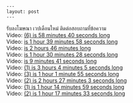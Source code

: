     --- 
    layout: post 
    --- 
    

&#3619;&#3633;&#3610;&#3621;&#3591;&#3650;&#3590;&#3625;&#3603;&#3634; &#3648;&#3623;&#3611;&#3648;&#3604;&#3639;&#3629;&#3609;&#3651;&#3627;&#3617;&#3656; &#3605;&#3636;&#3604;&#3605;&#3656;&#3629;&#3626;&#3629;&#3610;&#3606;&#3634;&#3617;&#3607;&#3637;&#3656;&#3586;&#3657;&#3629;&#3588;&#3623;&#3634;&#3617;<br>Video: <a href="https://vk.com/video-184647416_456240058?list=4788d92078b51542c0">(6) is 58 minutes 40 seconds long </a><br>Video: <a href="https://vk.com/video-184647416_456240055?list=56701c0c27dce54595">is 1 hour 39 minutes 58 seconds long </a><br>Video: <a href="https://vk.com/video-184647416_456240053?list=5056d25371515b6abf">is 2 hours 46 minutes long </a><br>Video: <a href="https://vk.com/video-184647416_456240056?list=35bb693df0ba31e1b2">is 1 hour 30 minutes 28 seconds long </a><br>Video: <a href="https://vk.com/video-184647416_456240054?list=7ea2e1637070cfedc6">is 9 minutes 41 seconds long </a><br>Video: <a href="https://vk.com/video-184647416_456240050?list=693cb85f87aeb38a14">(1) is 3 hours 4 minutes 5 seconds long </a><br>Video: <a href="https://vk.com/video-184647416_456240052?list=8dfe14693484a3676e">(3) is 1 hour 1 minute 55 seconds long </a><br>Video: <a href="https://vk.com/video-184647416_456240051?list=555ecd9ee8759b2a12">(2) is 2 hours 27 minutes 3 seconds long </a><br>Video: <a href="https://vk.com/video-184647416_456240049?list=8d1304fea21d06172d">(1) is 1 hour 14 minutes 59 seconds long </a><br>Video: <a href="https://vk.com/video-184647416_456240048?list=d5c09af5d4a156ebe4">(2) is 1 hour 17 minutes 33 seconds long </a>